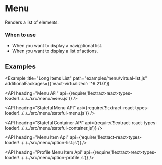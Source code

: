 <!--
Copyright (c) 2018 Uber Technologies, Inc.

This source code is licensed under the MIT license found in the
LICENSE file in the root directory of this source tree.
-->




# Menu

Renders a list of elements.

### When to use

- When you want to display a navigational list.
- When you want to display a list of actions.

## Examples

<Example title="Basic Usage" path="examples/menu/basic.js">
  <Basic />
</Example>

<Example title="Compact Menu Items" path="examples/menu/compact.js">
  <Compact />
</Example>

<Example title="Profile Menu" path="examples/menu/profile.js">
  <Profile />
</Example>

<Example title="Stateful Menu" path="examples/menu/stateful.js">
  <Stateful />
</Example>

<Example title="Child Menu" path="examples/menu/child.js">
  <Child />
</Example>

<Example
  title="Long Items List"
  path="examples/menu/virtual-list.js"
  additionalPackages={{'react-virtualized': '^9.21.0'}}
>
  <VirtualList />
</Example>

<API
  heading="Menu API"
  api={require('!!extract-react-types-loader!../../../src/menu/menu.js')}
/>

<API
  heading="Stateful Menu API"
  api={require('!!extract-react-types-loader!../../../src/menu/stateful-menu.js')}
/>

<API
  heading="Stateful Container API"
  api={require('!!extract-react-types-loader!../../../src/menu/stateful-container.js')}
/>

<API
  heading="Menu Item Api"
  api={require('!!extract-react-types-loader!../../../src/menu/option-list.js')}
/>

<API
  heading="Profile Menu Item Api"
  api={require('!!extract-react-types-loader!../../../src/menu/option-profile.js')}
/>
